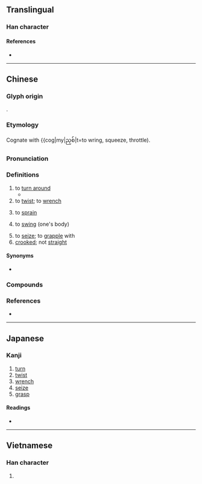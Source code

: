 {{character info}}
==Translingual==

===Han character===
{{Han char|rn=64|rad=手|as=04|sn=7|four=57015|canj=QNG|ids=⿰扌丑}}

====References====
* {{Han ref|kx=0418.160|dkj=11826|dj=0765.140|hdz=31845.030|uh=626D|ud=25197|bh=A7E1|bd=42977}}

----

==Chinese==
{{zh-forms}}

===Glyph origin===
{{Han etym}}
{{Han compound|手|丑|ls=psc|c1=s|c2=p|t1=hand}}.

===Etymology===
Cognate with {{cog|my|ညှစ်|t=to wring, squeeze, throttle).

===Pronunciation===
{{zh-pron
|m=niǔ
|ma=Zh-niu.ogg
|c=nau2,nau5
|h=pfs=ngiú/neú
|md=
|mn=qz,tw:liú/tw,xm,zz:niú/tw:ngiú/tw:láu
|mn_note=láu - 磱 is used in the Mainland
|mn-t=niu2/nao6
|w=1'nyieu
|mc=y
|oc=y
|cat=v
}}

===Definitions===
{{zh-hanzi}}

# to [[turn around]]
#* {{zh-x|^楊 ^志 聽 得{de} 弓弦 響，扭 回 身，就 鞍 上 把 那 枝 箭 只 一 綽{chāo}，綽{chāo} 在 手 裡。||ref=Shuihuzhuan}}
# to [[twist]]; to [[wrench]]
#: {{zh-x|瓶蓋 扭 不 開|unable to open a bottle cap}}
#: {{zh-x|扭 乾 啲 條 毛巾 啦|wring the towel drier|C}}
# to [[sprain]]
#: {{zh-x|把 腳踝 扭 傷 了|to have sprained my angle}}
#: {{zh-x|扭 嚫 條 腰|sprained my back|C}}
# to [[swing]] (one's body)
#: {{zh-x|扭 屁股|to shake one's butt}}
#: {{zh-x|一 扭 一 扭 地{de} 走路|to walk with a rolling gait}}
# to [[seize]]; to [[grapple]] with
# [[crooked]]; not [[straight]]

====Synonyms====
* {{q|to twist}} {{zh-l|擰|tr=nǐng}}

===Compounds===
{{zh-der|別扭|彆扭|扭傷|扭腔|扭別|扭腰|扭結|揪扭|扭項|扭筋|扭勁|扭虧|扭搭|扭身|扭轉|扭嘴兒|扭開|扭捏|扭送|扭搜|扭斷|扭力|扭曲|扭動|扭打|扭蛋|結扭|扭掠:liú-lia̍h;Min Nan|扭計|扭橋|扭擰|扭腰舞|鬧彆扭|扭扭舞|扭手扭腳|一不扭眾|七歪八扭|扭曲作直|七扭八歪|扭來扭去|歪七扭八|東扭西捏|扭股兒糖|扭頭瞥項|扭是為非|扭頭暴筋|歪歪扭扭|扭腰撒胯|扭頭折頸|扭扭屹屹|扭扭薯條}}

===References===
* {{R:yue:Hanzi}}

{{zh-cat|Elementary}}

----

==Japanese==

===Kanji===
{{ja-kanji|grade=|rs=手04}}

# [[turn]]
# [[twist]]
# [[wrench]]
# [[seize]]
# [[grasp]]

====Readings====
* {{ja-readings|on=[[じゅう]] (jū), [[にゅ]] (nyu), [[ちゅう]] (chū), [[ちゅ]] (chu)|kun=[[ねじまわす]] (nejimawasu)}}

----

==Vietnamese==

===Han character===
{{vi-readings|reading=nữu|rs=手04}}

# {{rfdef|vi|sort=手04}}